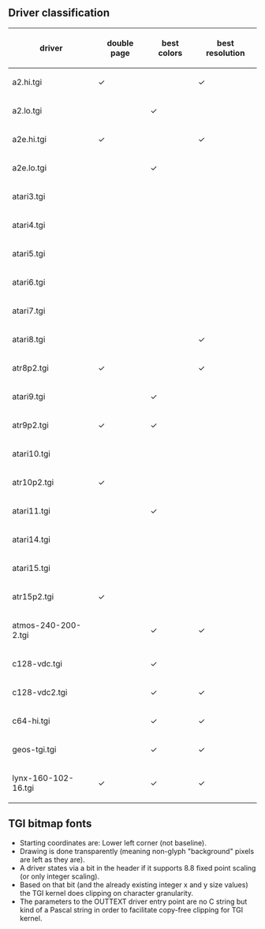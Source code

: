 == Driver classification ==
{| class="wikitable"
!driver
!double page
!best colors
!best resolution
|-
|a2.hi.tgi
|✓
|
|✓
|-
|a2.lo.tgi
|
|✓
|
|-
|a2e.hi.tgi
|✓
|
|✓
|-
|a2e.lo.tgi
|
|✓
|
|-
|atari3.tgi
|
|
|
|-
|atari4.tgi
|
|
|
|-
|atari5.tgi
|
|
|
|-
|atari6.tgi
|
|
|
|-
|atari7.tgi
|
|
|
|-
|atari8.tgi
|
|
|✓
|-
|atr8p2.tgi
|✓
|
|✓
|-
|atari9.tgi
|
|✓
|
|-
|atr9p2.tgi
|✓
|✓
|
|-
|atari10.tgi
|
|
|
|-
|atr10p2.tgi
|✓
|
|
|-
|atari11.tgi
|
|✓
|
|-
|atari14.tgi
|
|
|
|-
|atari15.tgi
|
|
|
|-
|atr15p2.tgi
|✓
|
|
|-
|atmos-240-200-2.tgi
|
|✓
|✓
|-
|c128-vdc.tgi
|
|✓
|
|-
|c128-vdc2.tgi
|
|✓
|✓
|-
|c64-hi.tgi
|
|✓
|✓
|-
|geos-tgi.tgi
|
|✓
|✓
|-
|lynx-160-102-16.tgi
|✓
|✓
|✓
|}

== TGI bitmap fonts ==
* Starting coordinates are: Lower left corner (not baseline).
* Drawing is done transparently (meaning non-glyph "background" pixels are left as they are).
* A driver states via a bit in the header if it supports 8.8 fixed point scaling (or only integer scaling).
* Based on that bit (and the already existing integer x and y size values) the TGI kernel does clipping on character granularity.
* The parameters to the OUTTEXT driver entry point are no C string but kind of a Pascal string in order to facilitate copy-free clipping for TGI kernel.